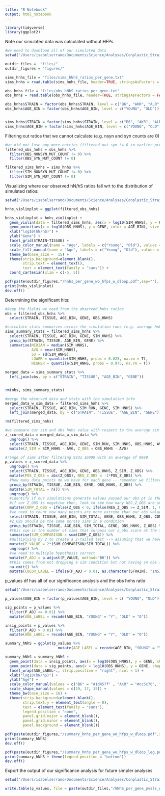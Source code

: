 ```yaml
---
title: "R Notebook"
output: html_notebook
---
```


```r
library(tidyverse)
library(ggplot2)
```

Note our simulated data was calculated without HFPs

```r
#we need to download all of our simulated data 
setwd("/Users/isabelserrano/Documents/Science/Analyses/Conplastic_Strains/files_and_analyses/genomewide_selection_scan/")

outdir_files =  "files/"
outdir_figures = "figures/"

sims_hnhs_file = "files/sims_hNhS_ratios_per_gene.txt"
sims_hnhs = read.table(sims_hnhs_file, header=TRUE, stringsAsFactors = FALSE)

obs_hnhs_file = "files/obs_hNhS_ratios_per_gene.txt"
obs_hnhs = read.table(obs_hnhs_file, header=TRUE, stringsAsFactors = FALSE)

```

```r

obs_hnhs$STRAIN = factor(obs_hnhs$STRAIN, level = c("B6", "AKR", "ALR", "FVB", "NZB"))
obs_hnhs$AGE_BIN = factor(obs_hnhs$AGE_BIN, level = c("YOUNG", "OLD"))


sims_hnhs$STRAIN = factor(sims_hnhs$STRAIN, level = c("B6", "AKR", "ALR", "FVB", "NZB"))
sims_hnhs$AGE_BIN = factor(sims_hnhs$AGE_BIN, level = c("YOUNG", "OLD"))

```

Filtering out ratios that we cannot calculate (e.g. nsyn and syn counts are 0)
```r
#we did not lose any more entries (filtered out syn != 0 in earlier processing )
filtered_obs_hnhs = obs_hnhs %>% 
  filter(OBS_NONSYN_MUT_COUNT != 0) %>% 
  filter(OBS_SYN_MUT_COUNT != 0)
```

```r
filtered_sims_hnhs = sims_hnhs %>% 
  filter(SIM_NONSYN_MUT_COUNT != 0) %>% 
  filter(SIM_SYN_MUT_COUNT != 0)

```

Visualizing where our observed hN/hS ratios fall wrt to the distribution of simulated ratios:

```r
setwd("/Users/isabelserrano/Documents/Science/Analyses/Conplastic_Strains/files_and_analyses/genomewide_selection_scan/")

hnhs_violinplot = ggplot(filtered_obs_hnhs)

hnhs_violinplot = hnhs_violinplot + 
  geom_violin(data = filtered_sims_hnhs, aes(x = log10(SIM_HNHS), y = GENE, fill = AGE_BIN), alpha = 0.7, size = 0, scale = "width") + 
  geom_point(aes(x = log10(OBS_HNHS), y = GENE, color = AGE_BIN), size = 0.75 , shape = 8) +
  xlab("log10(hN/hS)") + 
  ylab("Gene") + 
  facet_grid(STRAIN~TISSUE) + 
  scale_color_manual(name = "Age", labels = c("Young", "Old"), values = c("grey57", "black")) + 
  scale_fill_manual(name = "Age", labels = c("Young", "Old"), values = c("grey80", "black")) + 
  theme_bw(base_size =  15) +
  theme(strip.background=element_blank(),
        strip.text = element_text(), 
        text = element_text(family = "sans")) + 
  coord_cartesian(xlim = c(-5, 5))

pdf(paste(outdir_figures,"/hnhs_per_gene_wo_hfps_w_dloop.pdf",sep=""), width=8,height=10.5)
print(hnhs_violinplot)
dev.off()
```

Determining the significant hits:

```r
#keep the fields we need from the observed hnhs ratios 
obs = filtered_obs_hnhs %>%
  select(STRAIN, TISSUE, AGE_BIN, GENE, OBS_HNHS)

#calculate stats summaries across the simulation runs (e.g. average hnhs across sims)
sims_summary_stats = filtered_sims_hnhs %>% 
  select(STRAIN, TISSUE, AGE_BIN, GENE, SIM_HNHS) %>% 
  group_by(STRAIN, TISSUE, AGE_BIN, GENE) %>% 
  summarise(MEDIAN = median(SIM_HNHS),
            AVG = mean(SIM_HNHS), 
            SD = sd(SIM_HNHS), 
            LOWER = quantile(SIM_HNHS, probs = 0.025, na.rm = T), 
            HIGHER = quantile(SIM_HNHS, probs = 0.975, na.rm = T))

merged_data = sims_summary_stats %>% 
  left_join(obs, by = c("STRAIN", "TISSUE", "AGE_BIN", "GENE"))


rm(obs, sims_summary_stats)


```

```r
#merge the observed data and stats with the simulation info 
merged_data_w_sim_data = filtered_sims_hnhs %>% 
  select(STRAIN, TISSUE, AGE_BIN, SIM_RUN, GENE, SIM_HNHS) %>%
  left_join(merged_data, by = c("STRAIN", "TISSUE", "AGE_BIN", "GENE"))

rm(filtered_sims_hnhs)

```

```r
#we compare our sim and obs hnhs value with respect to the average sim hnhs
z_scored_data = merged_data_w_sim_data %>% 
  ungroup() %>%
  select(STRAIN, TISSUE, AGE_BIN, GENE, SIM_RUN, SIM_HNHS, OBS_HNHS, AVG) %>%
  mutate(Z_SIM = SIM_HNHS - AVG, Z_OBS = OBS_HNHS - AVG)

#range of sims after filtering 9331 10000 with an average of 9989
p_values = z_scored_data %>% 
  ungroup() %>%
  select(STRAIN, TISSUE, AGE_BIN, GENE, OBS_HNHS, Z_SIM, Z_OBS) %>% 
  mutate(POS_Z_OBS = abs(Z_OBS), NEG_Z_OBS = -1*POS_Z_OBS) %>% 
  #how many data points do we have for each gene -- remember we filtered out sims where nsyn or syn had a count of 0
  group_by(STRAIN, TISSUE, AGE_BIN, GENE, OBS_HNHS, Z_OBS) %>% 
  mutate(SIM_TOTAL = n()) %>% 
  ungroup() %>% 
  #identify if our simulations generate values passed our obs pt in their respective upper or lower tails -- this is based on the Z_OBS sign --> greater or lower than the expected 
  #if our Z_OBS is negative then, look to see how many NEG_Z_OBS are smaller than Z_SIM, if it's not then look to see how many Z_SIM is larger than (basically see how many points DO NOT surpass Z_OBS at the tails)
  mutate(COMP_Z_OBS = ifelse(Z_OBS < 0, ifelse(NEG_Z_OBS >= Z_SIM, 1, 0), ifelse(POS_Z_OBS <= Z_SIM, 1, 0))) %>% 
  #we need to count how many points are more extreme than our obs value under the null
  select(STRAIN, TISSUE, AGE_BIN, SIM_TOTAL, GENE, OBS_HNHS, Z_OBS, COMP_Z_OBS) %>% 
  #Z_OBS should be the same across sims in a condition
  group_by(STRAIN, TISSUE, AGE_BIN, SIM_TOTAL, GENE, OBS_HNHS, Z_OBS) %>% 
  #this sum is the number of sims that surpass our z_obs score at the tails
  summarise(SUM_COMPARISON = sum(COMP_Z_OBS)) %>% 
  #multiplying by 2 to create a 2-tailed test --> assuming that we have a symmetric distribution; this will allow for a stricter significance level & more reliable/conservative results
  mutate(P_VALUE = 2*(SUM_COMPARISON/SIM_TOTAL)) %>%
  ungroup() %>%
  #we need to multiple hypothesis correct
  mutate(P_ADJ = p.adjust(P_VALUE, method="BH")) %>% 
  #this comes from not dropping a sim condition but not having an obs (6 ratios are dropped)
  na.omit() %>%
  mutate(COLOR_LABEL = ifelse(P_ADJ < 0.01, as.character(STRAIN), "INSIG"))

```

p_values df has all of our significance analysis and the obs hnhs ratio
```r
setwd("/Users/isabelserrano/Documents/Science/Analyses/Conplastic_Strains/files_and_analyses/genomewide_selection_scan/")

p_values$AGE_BIN = factor(p_values$AGE_BIN, level = c( "YOUNG", "OLD"))

sig_points = p_values %>% 
  filter(P_ADJ <= 0.01) %>% 
  mutate(AGE_LABEL = recode(AGE_BIN, "YOUNG" = "Y", "OLD" = "O"))

insig_points = p_values %>% 
  filter(P_ADJ > 0.01) %>% 
  mutate(AGE_LABEL = recode(AGE_BIN, "YOUNG" = "Y", "OLD" = "O"))

summary_hNhS = ggplot(p_values %>% 
                        mutate(AGE_LABEL = recode(AGE_BIN, "YOUNG" = "Y", "OLD" = "O")))

summary_hNhS = summary_hNhS + 
  geom_point(data = insig_points, aes(x = log10(OBS_HNHS), y = GENE, shape = TISSUE, color = COLOR_LABEL), alpha = 0.9, size = 0.85) + 
  geom_point(data = sig_points, aes(x = log10(OBS_HNHS), y = GENE, shape = TISSUE, color = COLOR_LABEL), alpha = 0.9) +
  facet_wrap(AGE_LABEL~., strip.position = "right", ncol = 1) + 
  xlab("log10(hN/hS)") +
  ylab("Age") + 
  scale_color_manual(values = c("B6" = "#1d457f" , "AKR" = "#cc5c76", "ALR" = "#625a94", "FVB" = "#f57946", "NZB" = "#f7c22d", "INSIG" = "gray90")) +
  scale_shape_manual(values = c(19, 17, 15)) + 
  theme_bw(base_size = 16) + 
  theme(strip.background=element_blank(),
        strip.text.y = element_text(angle = 0), 
        text = element_text(family = "sans"), 
        legend.position = "none",
        panel.grid.major = element_blank(),
        panel.grid.minor = element_blank(),
        panel.background = element_blank())

pdf(paste(outdir_figures,"/summary_hnhs_per_gene_wo_hfps_w_dloop.pdf",sep=""), width=6,height=6)
print(summary_hNhS)
dev.off()

pdf(paste(outdir_figures,"/summary_hnhs_per_gene_wo_hfps_w_dloop_leg.pdf",sep=""), width=10,height=6)
print(summary_hNhS + theme(legend.position = "bottom"))
dev.off()


```

Export the output of our significance analysis for future simpler analyses 

```R
setwd("/Users/isabelserrano/Documents/Science/Analyses/Conplastic_Strains/files_and_analyses/genomewide_selection_scan/")

write.table(p_values, file = paste(outdir_files,"/hNhS_per_gene_pvals_w_dloop.txt", sep = ""), sep = "\t", quote = F, row.names = F)

```